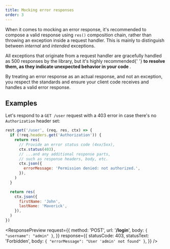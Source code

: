 ```yaml
---
title: Mocking error responses
order: 3
---
```


When it comes to mocking an error response, it's recommended to compose a valid response using `res()` composition chain, rather than throwing an exception inside a request handler. This is mainly to distinguish between _internal_ and _intended_ exceptions.

<Hint>
  All exceptions that originate from a request handler are gracefully handled as
  500 responses by the library, but it's highly recommended{' '}
  <strong>
    to resolve them, as they indicate unexpected behavior in your code
  </strong>
  .
</Hint>

By treating an error response as an actual response, and not an exception, you respect the standards and ensure your client code receives and handles a valid error response.

## Examples

Let's respond to a `GET /user` request with a 403 error in case there's no `Authorization` header set:

```js highlights=3-11
rest.get('/user', (req, res, ctx) => {
  if (!req.headers.get('Authorization')) {
    return res(
      // Provide an error status code (4xx/5xx),
      ctx.status(403),
      // ...and any additional response parts,
      // such as response headers, body, etc.
      ctx.json({
        errorMessage: 'Permission denied: not authorized.',
      }),
    )
  }

  return res(
    ctx.json({
      firstName: 'John',
      lastName: 'Maverick',
    }),
  )
})
```

<ResponsePreview
  request={{
    method: 'POST',
    url: '**/login**',
    body: `
{
  "username": "admin"
}
    `,
  }}
  response={{
    statusCode: 403,
    statusText: 'Forbidden',
    body: `
{
  "errorMessage": "User 'admin' not found"
}
    `,
  }}
/>
